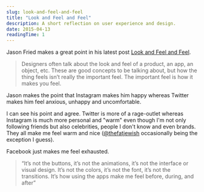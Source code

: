 ```yaml
---
slug: look-and-feel-and-feel
title: "Look and Feel and Feel"
description: A short reflection on user experience and design.
date: 2015-04-13
readingTime: 1
---
```


Jason Fried makes a great point in his latest post <a href="https://signalvnoise.com/posts/3868-look-and-feel-and-feel" target="_blank">Look and Feel and Feel</a>.

> Designers often talk about the look and feel of a product, an app, an object, etc. These are good concepts to be talking about, but how the thing feels isn’t really the important feel. The important feel is how it makes you feel.

Jason makes the point that Instagram makes him happy whereas Twitter makes him feel anxious, unhappy and uncomfortable.

I can see his point and agree. Twitter is more of a rage-outlet whereas Instagram is much more personal and "warm" even though I'm not only following friends but also celebrities, people I don't know and even brands. They all make me feel warm and nice (<a href="https://instagram.com/thefatjewish/" target="_blank">@thefatjewish</a> occasionally being the exception I guess).

Facebook just makes me feel exhausted.

> “It’s not the buttons, it’s not the animations, it’s not the interface or visual design. It’s not the colors, it’s not the font, it’s not the transitions. It’s how using the apps make me feel before, during, and after”